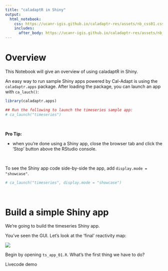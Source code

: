 ```yaml
---
title: "caladaptR in Shiny"
output:
  html_notebook: 
    css: https://ucanr-igis.github.io/caladaptr-res/assets/nb_css01.css
    includes:
      after_body: https://ucanr-igis.github.io/caladaptr-res/assets/nb_footer01.html
---
```


# Overview

This Notebook will give an overview of using caladaptR in Shiny.

An easy way to run sample Shiny apps powered by Cal-Adapt is using the `caladaptr.apps` package. After loading the package, you can launch an app with `ca_lauch()`:

```r
library(caladaptr.apps)

## Run the following to launch the timeseries sample app:
# ca_launch("timeseries")
```

\

**Pro Tip:**

- when you're done using a Shiny app, close the browser tab and click the 'Stop' button above the RStudio console.

\

To see the Shiny app code side-by-side the app, add `display.mode = "showcase"`.

```r
# ca_launch("timeseries", display.mode = "showcase")
```

\

# Build a simple Shiny app

We're going to build the timeseries Shiny app. 

You've seen the GUI. Let's look at the 'final' reactivity map:

![](https://raw.githubusercontent.com/ucanr-igis/caladaptr.apps/master/inst/shiny/timeseries/timeseries_reactivity.png)

Begin by opening `ts_app_01.R`. What's the first thing we have to do?

Livecode demo

\

